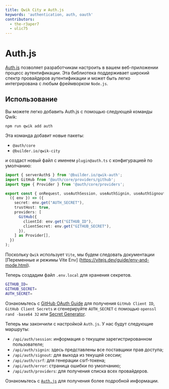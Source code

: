 ```yaml
---
title: Qwik City и Auth.js
keywords: 'authentication, auth, oauth'
contributors:
  - the-r3aper7
  - ulic75
---
```


# Auth.js

[Auth.js](https://authjs.dev/) позволяет разработчикам настроить в вашем веб-приложении процесс аутентификации. Эта библиотека поддерживает широкий спектр провайдеров аутентификации и может быть легко интегрирована с любым фреймворком `Node.js`.

## Использование

Вы можете легко добавить Auth.js с помощью следующей команды Qwik:

```shell
npm run qwik add auth
```

Эта команда добавит новые пакеты:

- `@auth/core`
- `@builder.io/qwik-city`

и создаст новый файл с именем `plugin@auth.ts` с конфигурацией по умолчанию:

```ts title="src/routes/plugin@auth.ts"
import { serverAuth$ } from '@builder.io/qwik-auth';
import GitHub from '@auth/core/providers/github';
import type { Provider } from '@auth/core/providers';

export const { onRequest, useAuthSession, useAuthSignin, useAuthSignout } = serverAuth$(
  ({ env }) => ({
    secret: env.get("AUTH_SECRET"),
    trustHost: true,
    providers: [
      GitHub({
        clientId: env.get("GITHUB_ID"),
        clientSecret: env.get("GITHUB_SECRET"),
      }),
    ] as Provider[],
  })
);
```

Поскольку `Qwik` использует `Vite`, мы будем следовать документации [Переменные и режимы Vite Env] (https://vitejs.dev/guide/env-and-mode.html).

Теперь создадим файл `.env.local` для хранения секретов.

```bash title=".env.local"
GITHUB_ID=
GITHUB_SECRET=
AUTH_SECRET=
```

Ознакомьтесь с [GitHub OAuth Guide](https://docs.github.com/en/apps/oauth-apps/building-oauth-apps/creating-an-oauth-app) для получения `GitHub Client ID`, `GitHub Client Secrets` и сгенерируйте `AUTH_SECRET` с помощью `openssl rand -base64 32` или [Secret Generator](https://generate-secret.vercel.app/32).

Теперь мы закончили с настройкой `Auth.js`. У нас будут следующие маршруты:

- `/api/auth/session`: информация о текущем зарегистрированном пользователе;
- `/api/auth/signin`: здесь представлены все поставщики прав доступа;
- `/api/auth/signout`: для выхода из текущей сессии;
- `/api/auth/csrf`: для генерации csrf-токена;
- `/api/auth/error`: страница ошибки по умолчанию;
- `/api/auth/providers`: для получения списка всех провайдеров.

Ознакомьтесь с [`Auth.js`](https://authjs.dev/) для получения более подробной информации.
